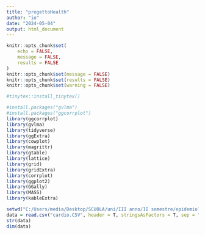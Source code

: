 ---
title: "progettoHealth"
author: "io"
date: "2024-05-04"
output: html_document
---

```{r setup, include = FALSE}
knitr::opts_chunk$set(
	echo = FALSE,
	message = FALSE,
	results = FALSE
)
knitr::opts_chunk$set(message = FALSE)
knitr::opts_chunk$set(results = FALSE)
knitr::opts_chunk$set(warning = FALSE)
```


```{r tinytex, echo = FALSE, message = FALSE, results = FALSE}
#tinytex::install_tinytex()
```


```{r lib, echo = FALSE, message = FALSE, results = FALSE}
#install.packages("gvlma")
#install.packages("ggcorrplot")
library(ggcorrplot)
library(gvlma)
library(tidyverse)
library(ggExtra)
library(cowplot)
library(magrittr)
library(gtable)
library(lattice)
library(grid)
library(gridExtra)
library(corrplot)
library(ggplot2)
library(GGally)
library(MASS)
library(kableExtra)
```


```{r load, echo = FALSE, results = FALSE, message = FALSE}
setwd("C:/Users/media/Desktop/SCUOLA/uni/III anno/II semestre/epidemiology/progetto")
data = read.csv("cardio.CSV", header = T, stringsAsFactors = T, sep = ";")
str(data)
dim(data)
```

